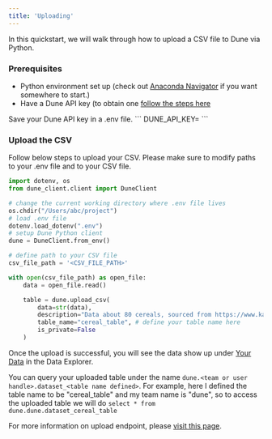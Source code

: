 ```yaml
---
title: 'Uploading'
---
```


In this quickstart, we will walk through how to upload a CSV file to Dune via Python. 

### Prerequisites
- Python environment set up (check out [Anaconda Navigator](https://docs.continuum.io/free/navigator/) if you want somewhere to start.)
- Have a Dune API key (to obtain one [follow the steps here](../overview/authentication#generate-an-api-key)

<Tip> 
Save your Dune API key in a .env file. 
```
DUNE_API_KEY=<paste your API key here>
```
</Tip>

### Upload the CSV
Follow below steps to upload your CSV. Please make sure to modify paths to your .env file and to your CSV file. 

```python
import dotenv, os
from dune_client.client import DuneClient

# change the current working directory where .env file lives
os.chdir("/Users/abc/project")
# load .env file
dotenv.load_dotenv(".env")
# setup Dune Python client
dune = DuneClient.from_env()

# define path to your CSV file 
csv_file_path = '<CSV_FILE_PATH>'

with open(csv_file_path) as open_file:
    data = open_file.read()

    table = dune.upload_csv(
        data=str(data),
        description="Data about 80 cereals, sourced from https://www.kaggle.com/datasets/crawford/80-cereals",
        table_name="cereal_table", # define your table name here
        is_private=False
    )
```

Once the upload is successful, you will see the data show up under [Your Data](https://dune.com/queries?category=uploaded_data) in the Data Explorer. 

You can query your uploaded table under the name `dune.<team or user handle>.dataset_<table name defined>`. For example, here I defined the table name to be "cereal_table" and my team name is "dune", so to access the uploaded table we will do `select * from dune.dune.dataset_cereal_table`



For more information on upload endpoint, please [visit this page](../upload//endpoint/upload).
